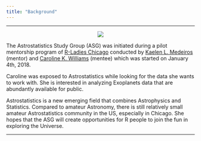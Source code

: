 ```yaml
---
title: "Background"
---
```


***

<center><img src="image/Astrologo.jpg"></center>

<p>
The Astrostatistics Study Group (ASG) was initiated during a pilot mentorship program of [R-Ladies Chicago](https://www.meetup.com/rladies-chicago/) conducted by [Kaelen L. Medeiros](https://twitter.com/kaelen_medeiros) (mentor) and [Caroline K. Williams](https://twitter.com/ckwill36) (mentee) which was started on January 4th, 2018.  

Caroline was exposed to Astrostatistics while looking for the data she wants to work with. She is interested in analyzing Exoplanets data that are abundantly available for public. 

Astrostatistics is a new emerging field that combines Astrophysics and Statistics. Compared to amateur Astronomy, there is still relatively small amateur Astrostatistics community in the US, especially in Chicago. She hopes that the ASG will create opportunities for R people to join the fun in exploring the Universe. 

***